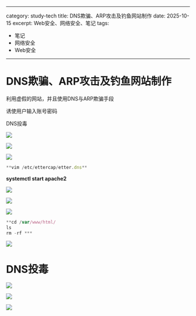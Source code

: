 
---
category: study-tech
title: DNS欺骗、ARP攻击及钓鱼网站制作
date: 2025-10-15
excerpt: Web安全、网络安全、笔记
tags:

  - 笔记
  - 网络安全
  - Web安全
---

# DNS欺骗、ARP攻击及钓鱼网站制作

利用虚假的网站，并且使用DNS与ARP欺骗手段

诱使用户输入账号密码

DNS投毒

![](https://cdn.jsdelivr.net/gh/yy0691/img-bed@main/Net_Safe_Notion/Untitled%2020.png)

![](https://cdn.jsdelivr.net/gh/yy0691/img-bed@main/Net_Safe_Notion/Untitled%2021.png)

![](https://cdn.jsdelivr.net/gh/yy0691/img-bed@main/Net_Safe_Notion/Untitled%2022.png)

```jsx
**vim /etc/ettercap/etter.dns**
```

**systemctl start apache2**

![](https://cdn.jsdelivr.net/gh/yy0691/img-bed@main/Net_Safe_Notion/Untitled%2023.png)

![](https://cdn.jsdelivr.net/gh/yy0691/img-bed@main/Net_Safe_Notion/Untitled%2024.png)

![](https://cdn.jsdelivr.net/gh/yy0691/img-bed@main/Net_Safe_Notion/Untitled%2025.png)

```jsx
**cd /var/www/html/
ls
rm -rf ***
```

![](https://cdn.jsdelivr.net/gh/yy0691/img-bed@main/Net_Safe_Notion/Untitled%2026.png)

# DNS投毒

![](https://cdn.jsdelivr.net/gh/yy0691/img-bed@main/Net_Safe_Notion/Untitled%2027.png)

![](https://cdn.jsdelivr.net/gh/yy0691/img-bed@main/Net_Safe_Notion/Untitled%2028.png)

![](https://cdn.jsdelivr.net/gh/yy0691/img-bed@main/Net_Safe_Notion/Untitled%2029.png)